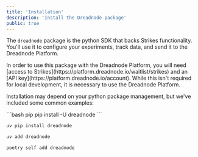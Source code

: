 ```yaml
---
title: 'Installation'
description: 'Install the Dreadnode package'
public: true
---
```


The `dreadnode` package is the python SDK that backs Strikes functionality. You'll use it to configure your experiments, track data, and send it to the Dreadnode Platform.

<Warning>
In order to use this package with the Dreadnode Platform, you will need [access to Strikes](https://platform.dreadnode.io/waitlist/strikes) and an [API key](https://platform.dreadnode.io/account).
While this isn't required for local development, it is necessary to use the Dreadnode Platform.
</Warning>

Installation may depend on your python package management, but we've included some common examples:

<CodeGroup>
```bash pip
pip install -U dreadnode
```

```bash uv
uv pip install dreadnode
```

```bash uv (project)
uv add dreadnode
```

```bash poetry (project)
poetry self add dreadnode
```
</CodeGroup>
